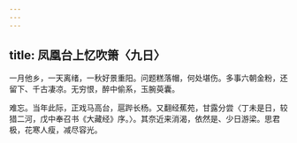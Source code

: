 ```yaml
---
---
---
```

title: 凤凰台上忆吹箫〈九日〉
---



一月他乡，一天离绪，一秋好景重阳。问题糕落帽，何处堪伤。多事六朝金粉，还留下、千古凄凉。无穷恨，醉中偷系，玉腕萸囊。

难忘。当年此际，正戏马高台，扈跸长杨。又翻经蕉苑，甘露分尝〈丁未是日，较猎二河，戊中奉召书《大藏经》序。〉。其奈近来消渴，依然是、少日游梁。思君极，花寒人瘦，减尽容光。